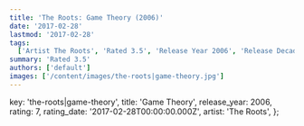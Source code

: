 ```yaml
---
title: 'The Roots: Game Theory (2006)'
date: '2017-02-28'
lastmod: '2017-02-28'
tags:
  ['Artist The Roots', 'Rated 3.5', 'Release Year 2006', 'Release Decade 2000']
summary: 'Rated 3.5'
authors: ['default']
images: ['/content/images/the-roots|game-theory.jpg']
---
```


  key: 'the-roots|game-theory',
  title: 'Game Theory',
  release_year: 2006,
  rating: 7,
  rating_date: '2017-02-28T00:00:00.000Z',
  artist: 'The Roots',
};

<MusicRating data={data} />
